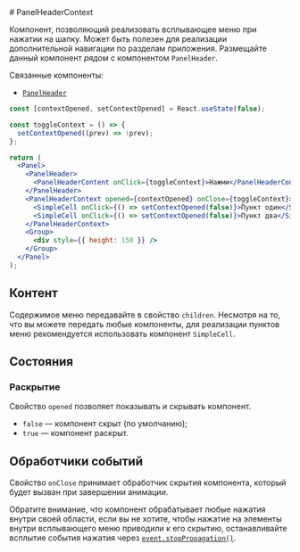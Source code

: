 <Overview>
# PanelHeaderContext

Компонент, позволяющий реализовать всплывающее меню при нажатии на шапку.
Может быть полезен для реализации дополнительной навигации по разделам приложения.
Размещайте данный компонент _рядом_ с компонентом `PanelHeader`.

Связанные компоненты:

- [`PanelHeader`](/components/panel-header)

</Overview>


<Playground Wrapper={FixedLayoutWrapper}>

```jsx
const [contextOpened, setContextOpened] = React.useState(false);

const toggleContext = () => {
  setContextOpened((prev) => !prev);
};

return (
  <Panel>
    <PanelHeader>
      <PanelHeaderContent onClick={toggleContext}>Нажми</PanelHeaderContent>
    </PanelHeader>
    <PanelHeaderContext opened={contextOpened} onClose={toggleContext}>
      <SimpleCell onClick={() => setContextOpened(false)}>Пункт один</SimpleCell>
      <SimpleCell onClick={() => setContextOpened(false)}>Пункт два</SimpleCell>
    </PanelHeaderContext>
    <Group>
      <div style={{ height: 150 }} />
    </Group>
  </Panel>
);
```

</Playground>

## Контент

Содержимое меню передавайте в свойство `children`. Несмотря на то, что вы можете передать любые компоненты,
для реализации пунктов меню рекомендуется использовать компонент `SimpleCell`.

## Состояния

### Раскрытие

Свойство `opened` позволяет показывать и скрывать компонент.

- `false` — компонент скрыт (по умолчанию);
- `true` — компонент раскрыт.

## Обработчики событий

Свойство `onClose` принимает обработчик скрытия компонента, который будет вызван при завершении анимации.

Обратите внимание, что компонент обрабатывает любые нажатия внутри своей области, если вы не хотите, чтобы
нажатие на элементы внутри всплывающего меню приводили к его скрытию, останавливайте всплытие события нажатия
через [`event.stopPropagation()`](https://developer.mozilla.org/ru/docs/Web/API/Event/stopPropagation).
